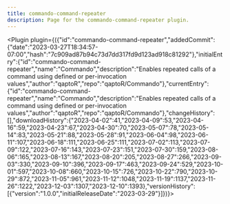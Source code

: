 ---
title: commando-command-repeater
description: Page for the commando-command-repeater plugin.
---


<Plugin plugin={({"id":"commando-command-repeater","addedCommit":{"date":"2023-03-27T18:34:57-07:00","hash":"7c909ad87b94c73d7dd317fd9d123ad918c81292"},"initialEntry":{"id":"commando-command-repeater","name":"Commando","description":"Enables repeated calls of a command using defined or per-invocation values","author":"qaptoR","repo":"qaptoR/Commando"},"currentEntry":{"id":"commando-command-repeater","name":"Commando","description":"Enables repeated calls of a command using defined or per-invocation values","author":"qaptoR","repo":"qaptoR/Commando"},"changeHistory":[],"downloadHistory":{"2023-04-02":41,"2023-04-09":53,"2023-04-16":59,"2023-04-23":67,"2023-04-30":70,"2023-05-07":78,"2023-05-14":83,"2023-05-21":88,"2023-05-28":91,"2023-06-04":98,"2023-06-11":107,"2023-06-18":111,"2023-06-25":111,"2023-07-02":113,"2023-07-09":122,"2023-07-16":143,"2023-07-23":151,"2023-07-30":159,"2023-08-06":165,"2023-08-13":167,"2023-08-20":205,"2023-08-27":266,"2023-09-03":330,"2023-09-10":396,"2023-09-17":463,"2023-09-24":529,"2023-10-01":597,"2023-10-08":660,"2023-10-15":726,"2023-10-22":790,"2023-10-29":872,"2023-11-05":961,"2023-11-12":1048,"2023-11-19":1137,"2023-11-26":1222,"2023-12-03":1307,"2023-12-10":1393},"versionHistory":[{"version":"1.0.0","initialReleaseDate":"2023-03-29"}]})}></Plugin>